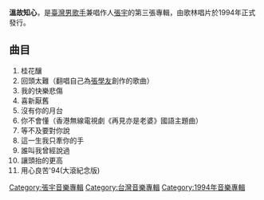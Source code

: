 {{Album infobox | 
|  Name          = 溫故知心
|  Type          = [[專輯|專輯]]
|  Artist        = [[張宇|張宇]]
|  Cover         = 
|  Recorded      =
|  Background    = 
|  Released      = 1994年
|  Genre         = 國語流行
|  Label         = [[歌林唱片|歌林唱片]]
|  Number        = 
|  Length        =
|  Producer      = 
|  Reviews       =
|  Last album    = [[用心良苦|用心良苦]] <br/>（1993年）
|  This album    = '''溫故知心'''<br/>（1994年）
|  Next album    = [[一言難盡|一言難盡]]<br/>（1995年）
}}

'''溫故知心'''，是[[臺灣|臺灣]][[男歌手|男歌手]]兼唱作人[[張宇|張宇]]的第三張專輯，由歌林唱片於1994年正式發行。

==曲目==
#桂花釀
#回頭太難（翻唱自己為[[張學友|張學友]]創作的歌曲）
#我的快樂悲傷
#喜新厭舊
#沒有你的月台
#你不會懂（香港無線電視劇《再見亦是老婆》國語主題曲）
#等不及要對你說
#這一生我只牽你的手
#誰叫我曾經說過
#讓頭抬的更高
#用心良苦'94(大滾紀念版) 

[[Category:張宇音樂專輯|Category:張宇音樂專輯]]
[[Category:台灣音樂專輯|Category:台灣音樂專輯]]
[[Category:1994年音樂專輯|Category:1994年音樂專輯]]
